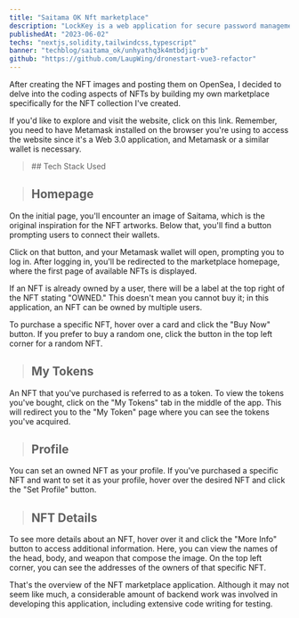 ```yaml
---
title: "Saitama OK Nft marketplace"
description: "LockKey is a web application for secure password management, leveraging Vue, Next.js, and Firebase."
publishedAt: "2023-06-02"
techs: "nextjs,solidity,tailwindcss,typescript"
banner: "techblog/saitama_ok/unhyathq3k4mtbdjigrb"
github: "https://github.com/LaupWing/dronestart-vue3-refactor"
---
```


After creating the NFT images and posting them on OpenSea, I decided to delve into the coding aspects of NFTs by building my own marketplace specifically for the NFT collection I've created.

If you'd like to explore and visit the website, click on this link. Remember, you need to have Metamask installed on the browser you're using to access the website since it's a Web 3.0 application, and Metamask or a similar wallet is necessary.

<blockquote className='with-icons'>
   ## Tech Stack Used
   <div className='not-prose mt-2'>
      <TechIcons techs={['nextjs', 'tailwindcss', 'solidity']} />
   </div>
</blockquote>

> ## **Homepage**

<CloudinaryImage
  mdx
  public_id="techblog/saitama_ok/x1u7bmtpeypdb7guqmxm"
  alt="templates"
  width={1424}
  height={850}
/>

On the initial page, you'll encounter an image of Saitama, which is the original inspiration for the NFT artworks. Below that, you'll find a button prompting users to connect their wallets.

Click on that button, and your Metamask wallet will open, prompting you to log in. After logging in, you'll be redirected to the marketplace homepage, where the first page of available NFTs is displayed.

If an NFT is already owned by a user, there will be a label at the top right of the NFT stating "OWNED." This doesn't mean you cannot buy it; in this application, an NFT can be owned by multiple users.

To purchase a specific NFT, hover over a card and click the "Buy Now" button. If you prefer to buy a random one, click the button in the top left corner for a random NFT.

> ## **My Tokens**

<CloudinaryImage
  mdx
  public_id="techblog/saitama_ok/unhyathq3k4mtbdjigrb"
  alt="templates"
  width={1424}
  height={850}
/>

An NFT that you've purchased is referred to as a token. To view the tokens you've bought, click on the "My Tokens" tab in the middle of the app. This will redirect you to the "My Token" page where you can see the tokens you've acquired.

> ## **Profile**

<CloudinaryImage
  mdx
  public_id="techblog/saitama_ok/dpxsdx29cb2exfgsg7yk"
  alt="templates"
  width={1424}
  height={850}
/>

You can set an owned NFT as your profile. If you've purchased a specific NFT and want to set it as your profile, hover over the desired NFT and click the "Set Profile" button.

> ## **NFT Details**

<CloudinaryImage
  mdx
  public_id="techblog/saitama_ok/pgwezcj8eoese8jp3gxe"
  alt="templates"
  width={1424}
  height={850}
/>

To see more details about an NFT, hover over it and click the "More Info" button to access additional information. Here, you can view the names of the head, body, and weapon that compose the image. On the top left corner, you can see the addresses of the owners of that specific NFT.

That's the overview of the NFT marketplace application. Although it may not seem like much, a considerable amount of backend work was involved in developing this application, including extensive code writing for testing.